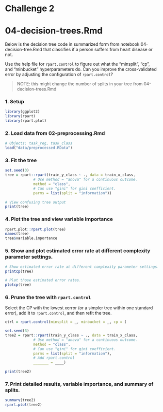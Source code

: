 # Challenge 2
# 04-decision-trees.Rmd

Below is the decision tree code in summarized form from notebook 04-decision-tree.Rmd that classifies if a person suffers from heart disease or not. 

Use the help file for `rpart.control` to figure out what the "minsplit", "cp", and "minbucket" hyperparameters do. Can you improve the cross-validated error by adjusting the configuration of `rpart.control`? 

> NOTE: this might change the number of splits in your tree from 04-decision-trees.Rmd

### 1. Setup

```r
library(ggplot2)
library(rpart)
library(rpart.plot)
```

### 2. Load data from 02-preprocessing.Rmd

```r
# Objects: task_reg, task_class
load("data/preprocessed.RData")
```

### 3. Fit the tree

```r
set.seed(3)
tree = rpart::rpart(train_y_class ~ ., data = train_x_class,
             # Use method = "anova" for a continuous outcome.
             method = "class",
             # Can use "gini" for gini coefficient.
             parms = list(split = "information"))
               
# View confusing tree output
print(tree)
```

### 4. Plot the tree and view variable importance

```r
rpart.plot::rpart.plot(tree) 
names(tree)
tree$variable.importance
```

### 5. Show and plot estimated error rate at different complexity parameter settings.

```r
# Show estimated error rate at different complexity parameter settings.
printcp(tree)

# Plot those estimated error rates.
plotcp(tree)
```

### 6. Prune the tree with `rpart.control`

Select the CP with the lowest xerror (or a simpler tree within one standard error), add it to `rpart.control`, and then refit the tree. 

```r
ctrl = rpart.control(minsplit = _, minbucket = _, cp = ) 
```

```r
set.seed(3)
tree2 = rpart::rpart(train_y_class ~ ., data = train_x_class,
             # Use method = "anova" for a continuous outcome.
             method = "class",
             # Can use "gini" for gini coefficient.
             parms = list(split = "information"), 
             # Add rpart.control
             _______ = ____)
               
print(tree2)
```


### 7. Print detailed results, variable importance, and summary of splits.

```r
summary(tree2) 
rpart.plot(tree2)
```

